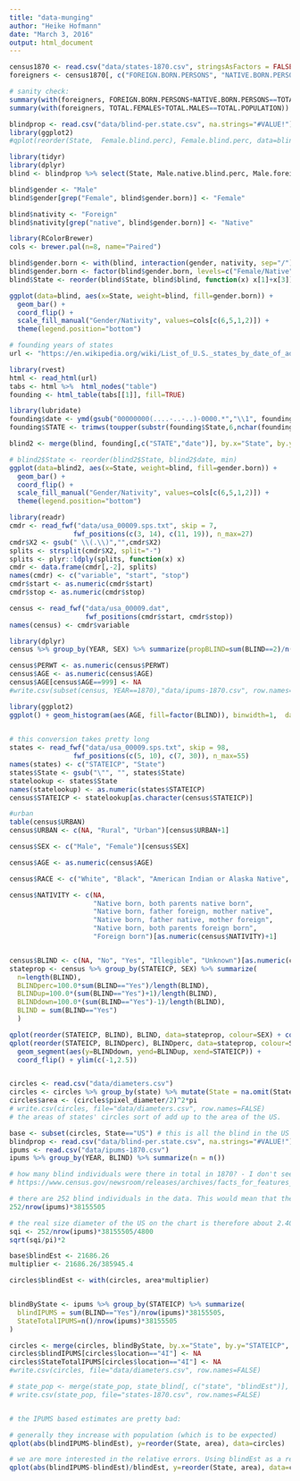 ```yaml
---
title: "data-munging"
author: "Heike Hofmann"
date: "March 3, 2016"
output: html_document
---
```


```r
census1870 <- read.csv("data/states-1870.csv", stringsAsFactors = FALSE)
foreigners <- census1870[, c("FOREIGN.BORN.PERSONS", "NATIVE.BORN.PERSONS", "TOTAL.FEMALES", "TOTAL.MALES", "TOTAL.POPULATION")]

# sanity check:
summary(with(foreigners, FOREIGN.BORN.PERSONS+NATIVE.BORN.PERSONS==TOTAL.POPULATION))
summary(with(foreigners, TOTAL.FEMALES+TOTAL.MALES==TOTAL.POPULATION))

```

```r
blindprop <- read.csv("data/blind-per.state.csv", na.strings="#VALUE!")
library(ggplot2)
#qplot(reorder(State,  Female.blind.perc), Female.blind.perc, data=blindprop) + coord_flip()

library(tidyr)
library(dplyr)
blind <- blindprop %>% select(State, Male.native.blind.perc, Male.foreign.blind.perc, Female.native.blind.perc, Female.foreign.blind.perc) %>% gather(gender.born, blind, -State)

blind$gender <- "Male"
blind$gender[grep("Female", blind$gender.born)] <- "Female"

blind$nativity <- "Foreign"
blind$nativity[grep("native", blind$gender.born)] <- "Native"

library(RColorBrewer)
cols <- brewer.pal(n=8, name="Paired")

blind$gender.born <- with(blind, interaction(gender, nativity, sep="/"))
blind$gender.born <- factor(blind$gender.born, levels=c("Female/Native", "Female/Foreign", "Male/Foreign", "Male/Native"))
blind$State <- reorder(blind$State, blind$blind, function(x) x[1]+x[3])

ggplot(data=blind, aes(x=State, weight=blind, fill=gender.born)) +
  geom_bar() + 
  coord_flip() + 
  scale_fill_manual("Gender/Nativity", values=cols[c(6,5,1,2)]) +
  theme(legend.position="bottom")
```


```r
# founding years of states
url <- "https://en.wikipedia.org/wiki/List_of_U.S._states_by_date_of_admission_to_the_Union"

library(rvest)
html <- read_html(url)
tabs <- html %>%  html_nodes("table") 
founding <- html_table(tabs[[1]], fill=TRUE)

library(lubridate)
founding$date <- ymd(gsub("00000000(....-..-..)-0000.*","\\1", founding$`Date of admission`))
founding$STATE <- trimws(toupper(substr(founding$State,6,nchar(founding$State))))

blind2 <- merge(blind, founding[,c("STATE","date")], by.x="State", by.y="STATE", all.x=TRUE)

# blind2$State <- reorder(blind2$State, blind2$date, min)
ggplot(data=blind2, aes(x=State, weight=blind, fill=gender.born)) +
  geom_bar() + 
  coord_flip() + 
  scale_fill_manual("Gender/Nativity", values=cols[c(6,5,1,2)]) +
  theme(legend.position="bottom")

```

```r
library(readr)
cmdr <- read_fwf("data/usa_00009.sps.txt", skip = 7, 
                fwf_positions(c(3, 14), c(11, 19)), n_max=27)
cmdr$X2 <- gsub(" \\(.\\)","",cmdr$X2)
splits <- strsplit(cmdr$X2, split="-")
splits <- plyr::ldply(splits, function(x) x)
cmdr <- data.frame(cmdr[,-2], splits)
names(cmdr) <- c("variable", "start", "stop")
cmdr$start <- as.numeric(cmdr$start)
cmdr$stop <- as.numeric(cmdr$stop)

census <- read_fwf("data/usa_00009.dat", 
                   fwf_positions(cmdr$start, cmdr$stop))
names(census) <- cmdr$variable

library(dplyr)
census %>% group_by(YEAR, SEX) %>% summarize(propBLIND=sum(BLIND==2)/n()*100, n=sum(BLIND==2), N=n())

census$PERWT <- as.numeric(census$PERWT)
census$AGE <- as.numeric(census$AGE)
census$AGE[census$AGE==999] <- NA
#write.csv(subset(census, YEAR==1870),"data/ipums-1870.csv", row.names=FALSE)

library(ggplot2)
ggplot() + geom_histogram(aes(AGE, fill=factor(BLIND)), binwidth=1,  data=census, position="dodge") + facet_grid(BLIND~YEAR, scales="free_y")
  

# this conversion takes pretty long  
states <- read_fwf("data/usa_00009.sps.txt", skip = 98, 
                fwf_positions(c(5, 10), c(7, 30)), n_max=55)
names(states) <- c("STATEICP", "State")  
states$State <- gsub("\"", "", states$State)
statelookup <- states$State
names(statelookup) <- as.numeric(states$STATEICP)
census$STATEICP <- statelookup[as.character(census$STATEICP)]

#urban
table(census$URBAN)
census$URBAN <- c(NA, "Rural", "Urban")[census$URBAN+1]

census$SEX <- c("Male", "Female")[census$SEX]

census$AGE <- as.numeric(census$AGE)

census$RACE <- c("White", "Black", "American Indian or Alaska Native", "Chinese", "Japanese", "Other Asian or Pacific Islander", "Other race", "Two major races", "Three or more major races")[census$RACE]

census$NATIVITY <- c(NA, 
                     "Native born, both parents native born",
                     "Native born, father foreign, mother native",
                     "Native born, father native, mother foreign",
                     "Native born, both parents foreign born",
                     "Foreign born")[as.numeric(census$NATIVITY)+1]


census$BLIND <- c(NA, "No", "Yes", "Illegible", "Unknown")[as.numeric(census$BLIND)+1]
stateprop <- census %>% group_by(STATEICP, SEX) %>% summarize(
  n=length(BLIND), 
  BLINDperc=100.0*sum(BLIND=="Yes")/length(BLIND),
  BLINDup=100.0*(sum(BLIND=="Yes")+1)/length(BLIND),
  BLINDdown=100.0*(sum(BLIND=="Yes")-1)/length(BLIND),
  BLIND = sum(BLIND=="Yes")
  )

qplot(reorder(STATEICP, BLIND), BLIND, data=stateprop, colour=SEX) + coord_flip()
qplot(reorder(STATEICP, BLINDperc), BLINDperc, data=stateprop, colour=SEX) +
  geom_segment(aes(y=BLINDdown, yend=BLINDup, xend=STATEICP)) +
  coord_flip() + ylim(c(-1,2.5))


circles <- read.csv("data/diameters.csv")
circles <- circles %>% group_by(state) %>% mutate(State = na.omit(State)[1])
circles$area <- (circles$pixel_diameter/2)^2*pi
# write.csv(circles, file="data/diameters.csv", row.names=FALSE)
# the areas of states' circles sort of add up to the area of the US. 

base <- subset(circles, State=="US") # this is all the blind in the US in 1870
blindprop <- read.csv("data/blind-per.state.csv", na.strings="#VALUE!")
ipums <- read.csv("data/ipums-1870.csv")
ipums %>% group_by(YEAR, BLIND) %>% summarize(n = n())

# how many blind individuals were there in total in 1870? - I don't seem to be able to find a good number. 
# https://www.census.gov/newsroom/releases/archives/facts_for_features_special_editions/cb09-ff13.html

# there are 252 blind individuals in the data. This would mean that there were about 21686.26 blind individuals in the US in 1870. 
252/nrow(ipums)*38155505

# the real size diameter of the US on the chart is therefore about 2.40 inches, if 1 square inch corresponds to 4,800 individuals
sqi <- 252/nrow(ipums)*38155505/4800
sqrt(sqi/pi)*2

base$blindEst <- 21686.26
multiplier <- 21686.26/385945.4

circles$blindEst <- with(circles, area*multiplier)


blindByState <- ipums %>% group_by(STATEICP) %>% summarize(
  blindIPUMS = sum(BLIND=="Yes")/nrow(ipums)*38155505,
  StateTotalIPUMS=n()/nrow(ipums)*38155505
)

circles <- merge(circles, blindByState, by.x="State", by.y="STATEICP", all=TRUE)
circles$blindIPUMS[circles$location=="4I"] <- NA
circles$StateTotalIPUMS[circles$location=="4I"] <- NA
#write.csv(circles, file="data/diameters.csv", row.names=FALSE)

# state_pop <- merge(state_pop, state_blind[, c("state", "blindEst")], by="state", all.x=TRUE)
# write.csv(state_pop, file="states-1870.csv", row.names=FALSE)


# the IPUMS based estimates are pretty bad:

# generally they increase with population (which is to be expected)
qplot(abs(blindIPUMS-blindEst), y=reorder(State, area), data=circles)

# we are more interested in the relative errors. Using blindEst as a reference, we see that with a decrease in the population size, the relative error increases. 
qplot(abs(blindIPUMS-blindEst)/blindEst, y=reorder(State, area), data=circles)
```


